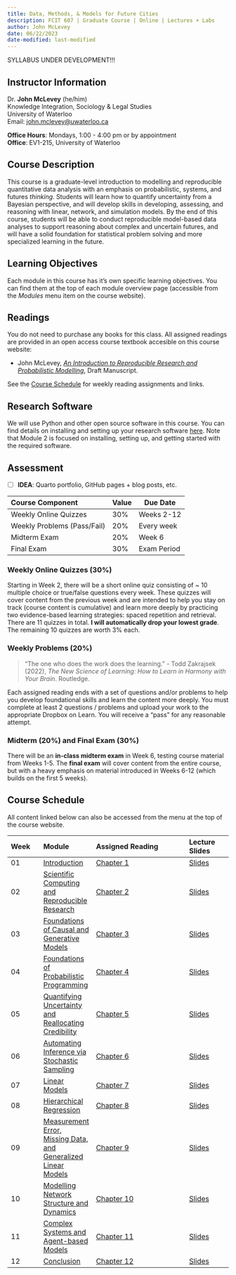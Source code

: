 ```yaml
---
title: Data, Methods, & Models for Future Cities
description: FCIT 607 | Graduate Course | Online | Lectures + Labs
author: John McLevey
date: 06/22/2023
date-modified: last-modified
---
```


:::{.callout-warning}
SYLLABUS UNDER DEVELOPMENT!!!
:::

:::{.callout-note}
## Instructor Information
Dr. **John McLevey** (he/him)  
Knowledge Integration, Sociology & Legal Studies   
University of Waterloo   
Email: <john.mclevey@uwaterloo.ca>

**Office Hours**: Mondays, 1:00 - 4:00 pm or by appointment   
**Office**: EV1-215, University of Waterloo   
:::

## Course Description

This course is a graduate-level introduction to modelling and reproducible quantitative data analysis with an emphasis on probabilistic, systems, and futures *thinking*. Students will learn how to quantify uncertainty from a Bayesian perspective, and will develop skills in developing, assessing, and reasoning with linear, network, and simulation models. By the end of this course, students will be able to conduct reproducible model-based data analyses to support reasoning about complex and uncertain futures, and will have a solid foundation for statistical problem solving and more specialized learning in the future.

## Learning Objectives

Each module in this course has it's own specific learning objectives. You can find them at the top of each module overview page (accessible from the *Modules* menu item on the course website). 

## Readings

You do not need to purchase any books for this class. All assigned readings are provided in an open access course textbook accesible on this course website: 

- John McLevey, *[An Introduction to Reproducible Research and Probabilistic Modelling](../textbook/index.qmd)*, Draft Manuscript.

See the [Course Schedule](#course-schedule) for weekly reading assignments and links.

## Research Software

We will use Python and other open source software in this course. You can find details on installing and setting up your research software [here](software.qmd). Note that Module 2 is focused on installing, setting up, and getting started with the required software.

## Assessment

- [ ] **IDEA**: Quarto portfolio, GitHub pages + blog posts, etc.

| Course Component | Value | Due Date |
| :--- | ---- | ---- |
| Weekly Online Quizzes | 30% | Weeks 2-12 |
| Weekly Problems (Pass/Fail) | 20% | Every week |
| Midterm Exam | 20% | Week 6 |
| Final Exam | 30% | Exam Period |

### Weekly Online Quizzes (30%)

Starting in Week 2, there will be a short online quiz consisting of ~ 10 multiple choice or true/false questions every week. These quizzes will cover content from the previous week and are intended to help you stay on track (course content is cumulative) and learn more deeply by practicing two evidence-based learning strategies: spaced repetition and retrieval. There are 11 quizzes in total. **I will automatically drop your lowest grade**. The remaining 10 quizzes are worth 3% each.

### Weekly Problems (20%)

> "The one who does the work does the learning." 
> - Todd Zakrajsek (2022), *The New Science of Learning: How to Learn in Harmony with Your Brain*. Routledge.

Each assigned reading ends with a set of questions and/or problems to help you develop foundational skills and learn the content more deeply. You must complete at least 2 questions / problems and upload your work to the appropriate Dropbox on Learn. You will receive a "pass" for any reasonable attempt.

### Midterm (20%) and Final Exam (30%)

There will be an **in-class midterm exam** in Week 6, testing course material from Weeks 1-5. The **final exam** will cover content from the entire course, but with a heavy emphasis on material introduced in Weeks 6-12 (which builds on the first 5 weeks). 

## Course Schedule

All content linked below can also be accessed from the menu at the top of the course website.


| Week | Module | Assigned Reading | Lecture Slides |
|:-----|:-------|:-----------------|:-------|
| 01 | [Introduction](../modules/Module-01.qmd) | [Chapter 1](../textbook/chapters/1-introduction.qmd) | [Slides](../slides/slides-01.qmd) |
| 02 | [Scientific Computing and Reproducible Research](../modules/Module-02.qmd) | [Chapter 2](../textbook/chapters/2-computing.qmd) | [Slides](../slides/slides-02.qmd) |
| 03 | [Foundations of Causal and Generative Models](../modules/Module-03.qmd) | [Chapter 3](../textbook/chapters/3-causal-generative-models.qmd) | [Slides](../slides/slides-03.qmd) |
| 04 | [Foundations of Probabilistic Programming](../modules/Module-04.qmd) | [Chapter 4](../textbook/chapters/4-probabilistic-programming.qmd) | [Slides](../slides/slides-04.qmd) |
| 05 | [Quantifying Uncertainty and Reallocating Credibility](../modules/Module-05.qmd) | [Chapter 5](../textbook/chapters/5-bayesian-inference.qmd) | [Slides](../slides/slides-05.qmd) |
| 06 | [Automating Inference via Stochastic Sampling](../modules/Module-06.qmd) | [Chapter 6](../textbook/chapters/6-stochastic-sampling.qmd) | [Slides](../slides/slides-06.qmd) |
| 07 | [Linear Models](../modules/Module-07.qmd) | [Chapter 7](../textbook/chapters/7-linear-models.qmd) | [Slides](../slides/slides-07.qmd) |
| 08 | [Hierarchical Regression](../modules/Module-08.qmd) | [Chapter 8](../textbook/chapters/8-hierarchical-regression.qmd) | [Slides](../slides/slides-08.qmd) |
| 09 | [Measurement Error, Missing Data, and Generalized Linear Models](../modules/Module-09.qmd) | [Chapter 9](../textbook/chapters/9-measurement-missing-data-glms.qmd) | [Slides](../slides/slides-09.qmd) |
| 10 | [Modelling Network Structure and Dynamics](../modules/Module-10.qmd) | [Chapter 10](../textbook/chapters/10-modelling-networks.qmd) | [Slides](../slides/slides-10.qmd) |
| 11 | [Complex Systems and Agent-based Models](../modules/Module-11.qmd) | [Chapter 11](../textbook/chapters/11-agent-based-models.qmd) | [Slides](../slides/slides-11.qmd) |
| 12 | [Conclusion](../modules/Module-12.qmd) | [Chapter 12](../textbook/chapters/12-conclusion.qmd) | [Slides](../slides/slides-12.qmd) |
